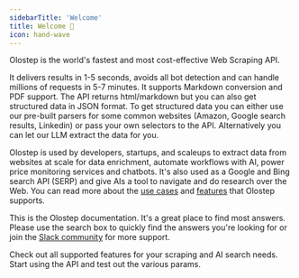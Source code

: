 ```yaml
---
sidebarTitle: 'Welcome'
title: Welcome 👋
icon: hand-wave
---
```


Olostep is the world's fastest and most cost-effective Web Scraping API.

It delivers results in 1-5 seconds, avoids all bot detection and can handle millions of requests in 5-7 minutes. It supports Markdown conversion and PDF support. The API returns html/markdown but you can also get structured data in JSON format. To get structured data you can either use our pre-built parsers for some common websites (Amazon, Google search results, Linkedin) or pass your own selectors to the API. Alternatively you can let our LLM extract the data for you.

Olostep is used by developers, startups, and scaleups to extract data from websites at scale for data enrichment, automate workflows with AI, power price monitoring services and chatbots. It's also used as a Google and Bing search API (SERP) and give AIs a tool to navigate and do research over the Web.
You can read more about the [use cases](/use-cases) and [features](/features) that Olostep supports.

This is the Olostep documentation. It's a great place to find most answers. Please use the search box to quickly find the answers you're looking for or join the [Slack community](https://olostep-users.slack.com/join/shared_invite/zt-2bfddyi8h-JzfjOgavg~98DJ1om1B5Lg#/shared-invite/email) for more support.


<CardGroup cols={2}>
    <Card title="Explore Features" icon="graduation-cap" href="/features/scrapes/scrapes">
        Check out all supported features for your scraping and AI search needs.
    </Card>
    <Card title="API Reference" icon="comment" href="/api-reference/scrapes/create">
        Start using the API and test out the various params.
    </Card>
</CardGroup>
